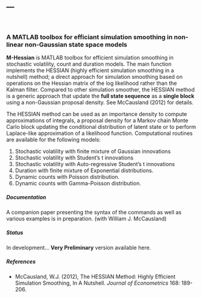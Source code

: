 ---
---

&nbsp;

### A MATLAB toolbox for efficiant simulation smoothing in non-linear non-Gaussian state space models

**M-Hessian** is MATLAB toolbox for efficient simulation smoothing in stochastic volatility, count and duration models. The main function implements the HESSIAN (highly efficient simulation smoothing in a nutshell) method; a direct approach for simulation smoothing based on operations on the Hessian matrix of the log likelihood rather than the Kalman filter. Compared to other simulation smoother, the HESSIAN method is a generic approach that update the **full state sequence** as a **single block** using a non-Gaussian proposal density. See McCausland (2012) for details.

The HESSIAN method can be used as an importance density to compute approximations of integrals, a proposal density for a Markov chain Monte Carlo block updating the conditional distribution of latent state or to perform Laplace-like approximation of a likelihood function. Computational routines are available for the following models:

1. Stochastic volatility with finite mixture of Gaussian innovations
2. Stochastic volatility with Student's t innovations
3. Stochastic volatility with Auto-regressive Student's t innovations
4. Duration with finite mixture of Exponential distributions.
5. Dynamic counts with Poisson distribution.
6. Dynamic counts with Gamma-Poisson distribution.

##### Documentation
A companion paper presenting the syntax of the commands as well as various examples is in preparation. (with William J. McCausland)
 
##### Status
In development... **Very Preliminary** version available here.

##### References
- McCausland, W.J. (2012), The HESSIAN Method: Highly Efficient Simulation Smoothing, In A Nutshell. *Journal of Econometrics* 168: 189-206.


